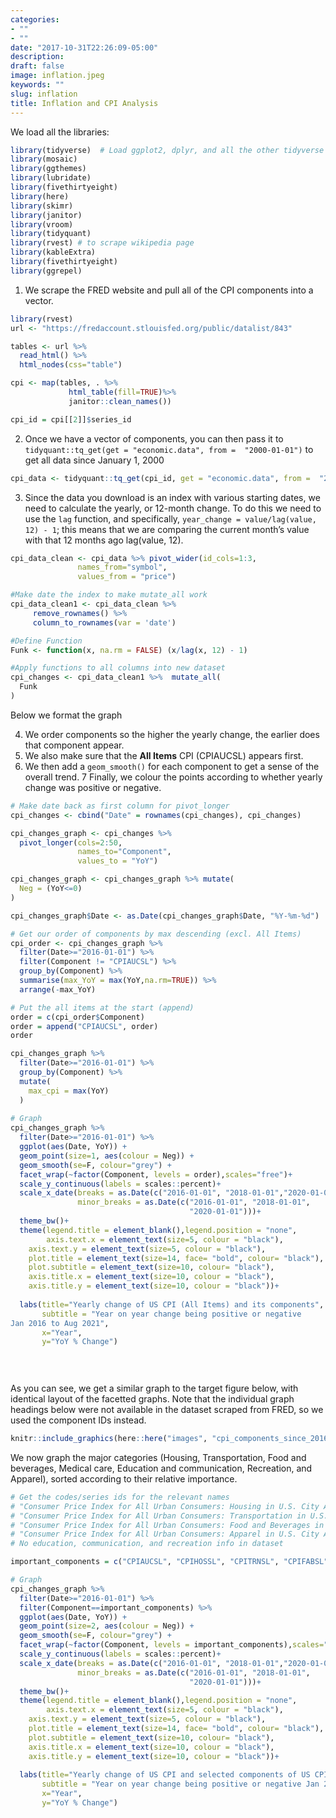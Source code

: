 ```yaml
---
categories:
- ""
- ""
date: "2017-10-31T22:26:09-05:00"
description:
draft: false
image: inflation.jpeg
keywords: ""
slug: inflation
title: Inflation and CPI Analysis
---
```


We load all the libraries:

```r
library(tidyverse)  # Load ggplot2, dplyr, and all the other tidyverse packages
library(mosaic)
library(ggthemes)
library(lubridate)
library(fivethirtyeight)
library(here)
library(skimr)
library(janitor)
library(vroom)
library(tidyquant)
library(rvest) # to scrape wikipedia page
library(kableExtra)
library(fivethirtyeight)
library(ggrepel)
```

1. We scrape the FRED website and pull all of the CPI components into a vector.
```r
library(rvest)
url <- "https://fredaccount.stlouisfed.org/public/datalist/843"

tables <- url %>% 
  read_html() %>% 
  html_nodes(css="table")

cpi <- map(tables, . %>% 
             html_table(fill=TRUE)%>% 
             janitor::clean_names()) 

cpi_id = cpi[[2]]$series_id

```

2. Once we have a vector of components, you can then pass it to `tidyquant::tq_get(get = "economic.data", from =  "2000-01-01")` to get all data since January 1, 2000
```r
cpi_data <- tidyquant::tq_get(cpi_id, get = "economic.data", from =  "2000-01-01")
```


3. Since the data you download is an index with various starting dates, we need to calculate the yearly, or 12-month change. To do this we need to use the `lag` function, and specifically, `year_change = value/lag(value, 12) - 1`; this means that we are comparing the current month's value with that 12 months ago lag(value, 12).
```r
cpi_data_clean <- cpi_data %>% pivot_wider(id_cols=1:3, 
               names_from="symbol", 
               values_from = "price")

#Make date the index to make mutate_all work
cpi_data_clean1 <- cpi_data_clean %>% 
     remove_rownames() %>%
     column_to_rownames(var = 'date')

#Define Function
Funk <- function(x, na.rm = FALSE) (x/lag(x, 12) - 1)

#Apply functions to all columns into new dataset
cpi_changes <- cpi_data_clean1 %>%  mutate_all(
  Funk
)

```

Below we format the graph

4. We order components so the higher the yearly change, the earlier does that component appear.
5. We also make sure that the **All Items** CPI (CPIAUCSL) appears first.
6. We then add a `geom_smooth()` for each component to get a sense of the overall trend.
7  Finally, we colour the points according to whether yearly change was positive or negative. 

```r
# Make date back as first column for pivot_longer
cpi_changes <- cbind("Date" = rownames(cpi_changes), cpi_changes)

cpi_changes_graph <- cpi_changes %>% 
  pivot_longer(cols=2:50, 
               names_to="Component", 
               values_to = "YoY")

cpi_changes_graph <- cpi_changes_graph %>% mutate(
  Neg = (YoY<=0)
)

cpi_changes_graph$Date <- as.Date(cpi_changes_graph$Date, "%Y-%m-%d")

# Get our order of components by max descending (excl. All Items)
cpi_order <- cpi_changes_graph %>%
  filter(Date>="2016-01-01") %>%
  filter(Component != "CPIAUCSL") %>% 
  group_by(Component) %>% 
  summarise(max_YoY = max(YoY,na.rm=TRUE)) %>% 
  arrange(-max_YoY)

# Put the all items at the start (append)
order = c(cpi_order$Component)
order = append("CPIAUCSL", order)
order

cpi_changes_graph %>%
  filter(Date>="2016-01-01") %>% 
  group_by(Component) %>% 
  mutate(
    max_cpi = max(YoY)
  )
  
# Graph
cpi_changes_graph %>%
  filter(Date>="2016-01-01") %>% 
  ggplot(aes(Date, YoY)) + 
  geom_point(size=1, aes(colour = Neg)) +
  geom_smooth(se=F, colour="grey") +
  facet_wrap(~factor(Component, levels = order),scales="free")+
  scale_y_continuous(labels = scales::percent)+
  scale_x_date(breaks = as.Date(c("2016-01-01", "2018-01-01","2020-01-01")), labels=c("2016", "2018", "2020"),
               minor_breaks = as.Date(c("2016-01-01", "2018-01-01",
                                        "2020-01-01")))+
  theme_bw()+
  theme(legend.title = element_blank(),legend.position = "none",
        axis.text.x = element_text(size=5, colour = "black"), 
    axis.text.y = element_text(size=5, colour = "black"),
    plot.title = element_text(size=14, face= "bold", colour= "black"),
    plot.subtitle = element_text(size=10, colour= "black"),
    axis.title.x = element_text(size=10, colour = "black"),    
    axis.title.y = element_text(size=10, colour = "black"))+
  
  labs(title="Yearly change of US CPI (All Items) and its components", 
       subtitle = "Year on year change being positive or negative
Jan 2016 to Aug 2021", 
       x="Year", 
       y="YoY % Change")

                     
                     
```

As you can see, we get a similar graph to the target figure below, with identical layout of the facetted graphs. Note that the individual graph headings below were not available in the dataset scraped from FRED, so we used the component IDs instead. 
```r
knitr::include_graphics(here::here("images", "cpi_components_since_2016.png"))
```

We now graph the major categories (Housing, Transportation, Food and beverages, Medical care, Education and communication, Recreation, and Apparel), sorted according to their relative importance.
```r
# Get the codes/series ids for the relevant names
# "Consumer Price Index for All Urban Consumers: Housing in U.S. City Average"             # 42.385, CPIHOSSL
# "Consumer Price Index for All Urban Consumers: Transportation in U.S. City Average"      # 15.160, CPITRNSL
# "Consumer Price Index for All Urban Consumers: Food and Beverages in U.S. City Average"  # 15.157, CPIFABSL
# "Consumer Price Index for All Urban Consumers: Apparel in U.S. City Average"             # 2.663,  CPIAPPSL
# No education, communication, and recreation info in dataset

important_components = c("CPIAUCSL", "CPIHOSSL", "CPITRNSL", "CPIFABSL", "CPIAPPSL") # Included overall figure also

# Graph
cpi_changes_graph %>%
  filter(Date>="2016-01-01") %>% 
  filter(Component==important_components) %>% 
  ggplot(aes(Date, YoY)) + 
  geom_point(size=2, aes(colour = Neg)) +
  geom_smooth(se=F, colour="grey") +
  facet_wrap(~factor(Component, levels = important_components),scales="free", ncol=1)+
  scale_y_continuous(labels = scales::percent)+
  scale_x_date(breaks = as.Date(c("2016-01-01", "2018-01-01","2020-01-01")), labels=c("2016", "2018", "2020"),
               minor_breaks = as.Date(c("2016-01-01", "2018-01-01",
                                        "2020-01-01")))+
  theme_bw()+
  theme(legend.title = element_blank(),legend.position = "none",
        axis.text.x = element_text(size=5, colour = "black"), 
    axis.text.y = element_text(size=5, colour = "black"),
    plot.title = element_text(size=14, face= "bold", colour= "black"),
    plot.subtitle = element_text(size=10, colour= "black"),
    axis.title.x = element_text(size=10, colour = "black"),    
    axis.title.y = element_text(size=10, colour = "black"))+
  
  labs(title="Yearly change of US CPI and selected components of US CPI", 
       subtitle = "Year on year change being positive or negative Jan 2016 to Aug 2021. Ranked in order of relative importantce", 
       x="Year", 
       y="YoY % Change")

```



